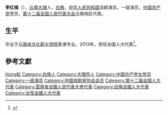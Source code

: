 {{Otheruses|李红梅}}

'''李红梅'''（{{bd|1968年||}}），[[云南|云南]][[大理|大理]]人，[[白族|白族]]，[[中华人民共和国|中华人民共和国]]话剧演员，一级演员，[[中国共产党|中国共产党]]党员，[[第十二届全国人民代表大会|第十二届全国人民代表大会]]云南地区代表。

== 生平 ==
毕业于[[云南省文化职业学院|云南省文化职业学院]]表演专业。2013年，担任全国人大代表<ref>{{cite news|title=全国人大代表信息-李红梅|url= http://210.82.31.1:8084/delegate/viewDelegate.action?dbid=122351|accessdate=2013-04-05|newspaper=全国人大网|archive-url=https://web.archive.org/web/20160305222556/http://www.npc.gov.cn/delegate/viewDelegate.action?dbid=122351|archive-date=2016-03-05|dead-url=yes}}</ref>。

== 參考文獻 ==
{{reflist}}

{{中国政治人物小作品}}

{{Authority control}}
{{DEFAULTSORT:Li李}}
[[Category:李姓|Hong紅]]
[[Category:白族人|Category:白族人]]
[[Category:大理市人|Category:大理市人]]
[[Category:中国共产党女党员|Category:中国共产党女党员]]
[[Category:一级演员|Category:一级演员]]
[[Category:中国戏剧家协会会员|Category:中国戏剧家协会会员]]
[[Category:第十二届全国人大代表|Category:第十二届全国人大代表]]
[[Category:雲南省全國人民代表大會代表|Category:雲南省全國人民代表大會代表]]
[[Category:白族全國人大代表|Category:白族全國人大代表]]
[[Category:女性全國人大代表|Category:女性全國人大代表]]